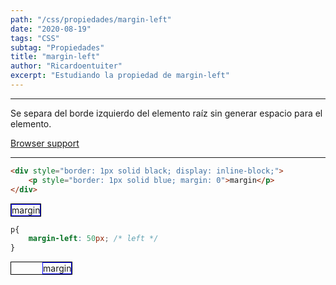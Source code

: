 ```yaml
---
path: "/css/propiedades/margin-left"
date: "2020-08-19"
tags: "CSS"
subtag: "Propiedades"
title: "margin-left"
author: "Ricardoentuiter"
excerpt: "Estudiando la propiedad de margin-left"
---
```


---
Se separa del borde izquierdo del elemento raíz sin generar espacio para el elemento.

[Browser support](https://caniuse.com/#search=margin-left)

---


```html
<div style="border: 1px solid black; display: inline-block;">
    <p style="border: 1px solid blue; margin: 0">margin</p>
</div>
```


<div style="border: 1px solid black; display: inline-block;">
    <p style="border: 1px solid blue; margin: 0">margin</p>
</div>




```css
p{
    margin-left: 50px; /* left */
}
```


<div style="border: 1px solid black; display: inline-block;">
    <p style="border: 1px solid blue; margin: 0; margin-left: 50px;">margin</p>
</div>

